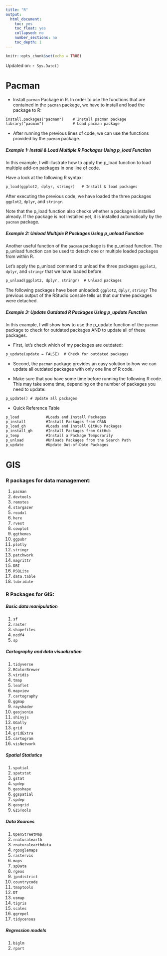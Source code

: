 ```yaml
---
title: "R"
output:
  html_document:
    toc: yes
    toc_float: yes
    collapsed: no
    number_sections: no
    toc_depth: 1
---
```


```r
knitr::opts_chunk$set(echo = TRUE)
```

Updated on: `r Sys.Date()`

# Pacman

- Install `pacman` Package in R. In order to use the functions that are contained in the `pacman` package, we have to install and load the package to R:

```txt
install.packages("pacman")    # Install pacman package
library("pacman")             # Load pacman package
```

- After running the previous lines of code, we can use the functions provided by the `pacman` package.

##### Example 1: Install & Load Multiple R Packages Using p_load Function

In this example, I will illustrate how to apply the p_load function to load multiple add-on packages in one line of code.

Have a look at the following R syntax:

```txt
p_load(ggplot2, dplyr, stringr)   # Install & load packages
```

After executing the previous code, we have loaded the three packages `ggplot2`, `dplyr`, and `stringr`.

Note that the p_load function also checks whether a package is installed already. If the package is not installed yet, it is installed automatically by the `pacman` package.

##### Example 2: Unload Multiple R Packages Using p_unload Function

Another useful function of the `pacman` package is the p_unload function. The p_unload function can be used to detach one or multiple loaded packages from within R.

Let’s apply the p_unload command to unload the three packages `ggplot2`, `dplyr`, and `stringr` that we have loaded before:

```txt
p_unload(ggplot2, dplyr, stringr)  # Unload packages
```

The following packages have been unloaded: `ggplot2`, `dplyr`, `stringr`
The previous output of the RStudio console tells us that our three packages were detached.

##### Example 3: Update Outdated R Packages Using p_update Function

In this example, I will show how to use the p_update function of the `pacman` package to check for outdated packages AND to update all of these packages.

- First, let’s check which of my packages are outdated:

```txt
p_update(update = FALSE)  # Check for outdated packages
```

- Second, the `pacman` package provides an easy solution to how we can update all outdated packages with only one line of R code.

- Make sure that you have some time before running the following R code. This may take some time, depending on the number of packages you need to update:

```txt
p_update() # Update all packages
```
- Quick Reference Table

```txt
p_load		      #Loads and Install Packages
p_install	      #Install Packages from CRAN
p_load_gh	      #Loads and Install GitHub Packages
p_install_gh	  #Install Packages from GitHub
p_temp		      #Install a Package Temporarily
p_unload		  #Unloads Packages from the Search Path
p_update	      #Update Out-of-Date Packages
```

# GIS

### R packages for data management:
1.  `pacman`
2.  `devtools`
3.  `remotes`
4.  `stargazer` 
5.  `readxl`
6.  `here`
7.  `rvest`
8.  `cowplot`
9.  `ggthemes`
10. `ggpubr`
11. `plotly`
12. `stringr`
13. `patchwork`
14. `magrittr`
15. `DBI` 
16. `RSQLite` 
17. `data.table` 
18. `lubridate` 

### R Packages for GIS:

##### Basic data manipulation
1.  `sf` 
2.  `raster` 
3.  `shapefiles`
4.  `ncdf4`
5.  `sp`

##### Cartography and data visualization
1.  `tidyverse`
2.  `RColorBrewer`
3.  `viridis`
4.  `tmap`
5.  `leaflet`
6.  `mapview`
7.  `cartography`
8.  `ggmap`
9.  `rayshader`
10. `geojsonio`
11. `shinyjs`
12. `GGally`
13. `grid`
14. `gridExtra`
15. `cartogram`
16. `visNetwork`

##### Spatial Statistics
1.  `spatial`
2.  `spatstat`
3.  `gstat`
4.  `spdep`
5.  `geoshape`
6.  `ggspatial`
7.  `spdep` 
8.  `geogrid` 
9.  `GISTools` 

##### Data Sources
1.  `OpenStreetMap`
2.  `rnaturalearth`
3.  `rnaturalearthdata`
4.  `rgooglemaps`
5.  `rastervis`
6.  `maps`
7.  `spData`
8.  `rgeos`
9.  `jpndistrict`
10. `countrycode`
11. `tmaptools`
12. `DT`
13. `usmap`
14. `tigris`
15. `scales`
16. `ggrepel`
17. `tidycensus`

##### Regression models
1. `biglm` 
2. `rpart` 
